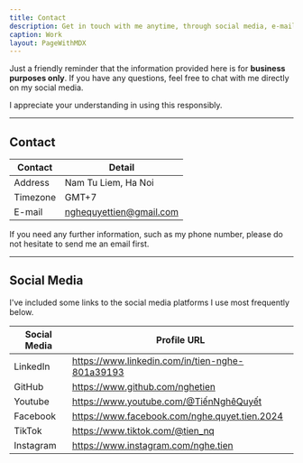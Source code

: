 ```yaml
---
title: Contact
description: Get in touch with me anytime, through social media, e-mail.
caption: Work
layout: PageWithMDX
---
```


Just a friendly reminder that the information provided here is for **business purposes only**. If you have any questions, feel free to chat with me directly on my social media.

I appreciate your understanding in using this responsibly.

---

## Contact

| Contact  | Detail                 |
| -------- | -----------------------|
| Address  | Nam Tu Liem, Ha Noi    |
| Timezone | GMT+7                  |
| E-mail   | nghequyettien@gmail.com|

If you need any further information, such as my phone number, please do not hesitate to send me an email first.

---

## Social Media

I've included some links to the social media platforms I use most frequently below.

| Social Media | Profile URL                     |
| ------------ | ------------------------------- |
| LinkedIn     | https://www.linkedin.com/in/tien-nghe-801a39193 |
| GitHub       | https://www.github.com/nghetien                 |
| Youtube      | https://www.youtube.com/@TiếnNghêQuyết          |
| Facebook     | https://www.facebook.com/nghe.quyet.tien.2024   |
| TikTok       | https://www.tiktok.com/@tien_nq                 |
| Instagram    | https://www.instagram.com/nghe.tien             |
